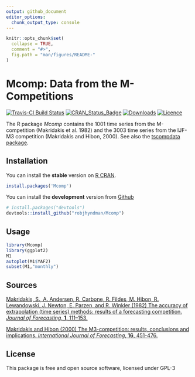 ```yaml
---
output: github_document
editor_options: 
  chunk_output_type: console
---
```


<!-- README.md is generated from README.Rmd. Please edit that file -->

```r
knitr::opts_chunk$set(
  collapse = TRUE,
  comment = "#>",
  fig.path = "man/figures/README-"
)
```

# Mcomp: Data from the M-Competitions

[![Travis-CI Build Status](https://travis-ci.org/robjhyndman/Mcomp.svg?branch=master)](https://travis-ci.org/robjhyndman/Mcomp)
[![CRAN_Status_Badge](http://www.r-pkg.org/badges/version/Mcomp)](https://cran.r-project.org/package=Mcomp)
[![Downloads](http://cranlogs.r-pkg.org/badges/Mcomp)](https://cran.r-project.org/package=Mcomp)
[![Licence](https://img.shields.io/badge/licence-GPL--3-blue.svg)](https://www.gnu.org/licenses/gpl-3.0.en.html)

The R package *Mcomp* contains the 1001 time series from the M-competition (Makridakis et al. 1982) and the 3003 time series from the IJF-M3 competition (Makridakis and Hibon, 2000). See also the [tscompdata package](https://github.com/robjhyndman/tscompdata).

## Installation

You can install the **stable** version on
[R CRAN](https://cran.r-project.org/package=Mcomp).

```r
install.packages('Mcomp')
```

You can install the **development** version from
[Github](https://github.com/robjhyndman/Mcomp)

```r
# install.packages("devtools")
devtools::install_github("robjhyndman/Mcomp")
```

## Usage

```r
library(Mcomp)
library(ggplot2)
M1
autoplot(M1$YAF2)
subset(M1,"monthly")
```

## Sources

[Makridakis, S., A. Andersen, R. Carbone, R. Fildes, M. Hibon, R. Lewandowski, J. Newton, E. Parzen, and R. Winkler (1982) The accuracy of extrapolation (time series) methods: results of a forecasting competition. *Journal of Forecasting*, **1**, 111--153.](http://doi.org/10.1002/for.3980010202)

[Makridakis and Hibon (2000) The M3-competition: results, conclusions and implications. *International Journal of Forecasting*, **16**, 451-476.](https://doi.org/10.1016/S0169-2070(00)00057-1)

## License

This package is free and open source software, licensed under GPL-3
